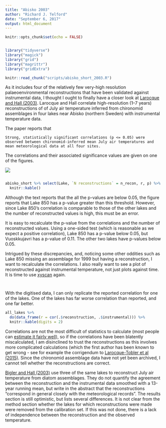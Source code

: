 ```yaml
---
title: "Abisko 2003"
author: "Richard J. Telford"
date: "September 6, 2017"
output: html_document
---
```


```r
knitr::opts_chunk$set(echo = FALSE)


library("tidyverse")
library("magick")
library("grid")
library("magrittr")
library("gridExtra")

knitr::read_chunk("scripts/abisko_short_2003.R")

```

As it includes four of the relatively few very-high resolution palaeoenvironmental reconstructions that have been validated against instrumental data, I thought I ought to finally have a closer look at [Larocque and Hall (2003)](https://www.researchgate.net/profile/Roland_Hall/publication/223457254_Holocene_temperature_estimates_and_chironomid_community_composition_in_the_Abisko_Valley_northern_Sweden/links/54a2e10c0cf267bdb9042b36.pdf). Larocque and Hall correlate high-resolution (1--7 years) reconstructions of of July air temperature inferred from chironomid assemblages in four lakes near Abisko (northern Sweden) with instrumental temperature data. 

The paper reports that

`Strong, statistically significant correlations (p <= 0.05) were observed between chironomid-inferred mean July air temperatures and mean meteorological data at all four sites.`

The correlations and their associated significance values are given on one of the figures.

![](data/abisko_short5n.png)

```r
```
```r
abisko_short %>% select(Lake, `N reconstructions` = n_recon, r, p) %>% 
  knitr::kable()
```

Although the text reports that the all the p-values are below 0.05, the figure reports that Lake 850 has a p-value greater than this threshold. However, since Lake 850's correlation is comparable to those of the other lakes and the number of reconstructed values is high, this must be an error.

It is easy to recalculate the p-value from the correlations and the number of reconstructed values. Using a one-sided test (which is reasonable as we expect a positive correlation), Lake 850 has a p-value below 0.05, but Vuoskkujavri has a p-value of 0.11. The other two lakes have p-values below 0.05.

Intrigued by these discrepancies, and, noticing some other oddities such as Lake 850 missing an assemblage for 1999 but having a reconstruction, I want to recalculate the correlations. I also really want to see a plot of reconstructed against instrumental temperature, not just plots against time. It is time to use [xyscan](http://rhig.physics.yale.edu/~ullrich/software/xyscan/) again. 

```r
```

```r
```

With the digitised data, I can only replicate the reported correlation for one of the lakes. One of the lakes has far worse correlation than reported, and one far better.

```r
all_lakes %>% 
  do(data_frame(r = cor(.$reconstruction, .$instrumental))) %>% 
  knitr::kable(digits = 2)
```

Correlations are not the most difficult of statistics to calculate (most people can [estimate it fairly well](http://guessthecorrelation.com/)), so if the correlations have been blatently miscalculated, I am disinclined to trust the reconstructions as this involves more complicated calculations (which the first author has been known to get wrong - see for example the corrigendum to [Larocque-Tobler et al (2015)](http://www.sciencedirect.com/science/article/pii/S0277379116300221). Since the chironomid assemblage data have not yet been archived, I cannot tell whether the reconstructions are correct.

[Bigler and Hall (2003)](https://doi.org/10.1016/S0031-0182(02)00638-7) use three of the same lakes to reconstruct July air temperature from diatom assemblages. They do not quantify the agreement between the reconstruction and the instrumental data smoothed with a 13-year running mean, but write in the abstract that the reconstructions "correspond in general closely with the meteorological records". The results section is still optimistic, but lists several differences. It is not clear from the method section whether the lakes for which reconstructions were made were removed from the calibration set. If this was not done, there is a lack of independence between the reconstruction and the observed temperature.

